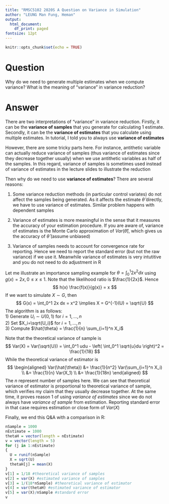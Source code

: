 ```yaml
---
title: "RMSC5102 2020S A Question on Variance in Simulation"
author: "LEUNG Man Fung, Heman"
output:
  html_document:
    df_print: paged
fontsize: 12pt
---
```


```r
knitr::opts_chunk$set(echo = TRUE)
```

# Question
Why do we need to generate multiple estimates when we compute variance? What is the meaning of "variance" in variance reduction?

# Answer
There are two interpretations of "variance" in variance reduction. Firstly, it can be the **variance of samples** that you generate for calculating 1 estimate. Secondly, it can be the **variance of estimates** that you calculate using multiple estimates. In tutorial, I told you to always use **variance of estimates**  

However, there are some tricky parts here. For instance, antithetic variable can actually reduce variance of samples (thus variance of estimates since they decrease together usually) when we use antithetic variables as half of the samples. In this regard, variance of samples is sometimes used instead of variance of estimates in the lecture slides to illustrate the reduction  

Then why do we need to use **variance of estimates**? There are several reasons:  

1) Some variance reduction methods (in particular control variates) do not affect the samples being generated. As it affects the estimate $\hat{\theta}$ directly, we have to use variance of estimates. Similar problem happens with dependent samples  

2) Variance of estimates is more meaningful in the sense that it measures the accuracy of your estimation procedure. If you are aware of, variance of estimates is the Monte Carlo approximation of $Var(\hat{\theta})$, which gives us the accuracy of $\hat{\theta}$ (assume unbiased)  

3) Variance of samples needs to account for convergence rate for reporting. Hence we need to report the standard error (but not the raw variance) if we use it. Meanwhile variance of estimates is very intutitive and you do not need to do adjustment in R  

Let me illustrate an importance sampling example for $\theta = \int_0^1 2x^2 dx$ using $g(x)=2x, 0 \leq x \leq 1$. Note that the likelihood ratio is $\frac{1}{2x}$. Hence
$$
h(x) \frac{f(x)}{g(x)} = x
$$
If we want to simulate $X \sim G$, then
$$
G(x) = \int_0^1 2x dx = x^2 \implies
X = G^{-1}(U) = \sqrt{U}
$$
The algorithm is as follows:  
1) Generate $U_i \sim U(0,1)$ for $i=1,...,n$  
2) Set $X_i=\sqrt{U_i}$ for $i=1,...,n$  
3) Compute $\hat{\theta} = \frac{1}{n} \sum_{i=1}^n X_i$  

Note that the theoretical variance of sample is
$$
Var(X) = Var(\sqrt{U}) = \int_0^1 udu - \left( \int_0^1 \sqrt{u}du \right)^2 = \frac{1}{18}
$$
While the theoretical variance of estimator is
$$
\begin{aligned}
Var(\hat{\theta}) &= \frac{1}{n^2} Var(\sum_{i=1}^n X_i) \\
&= \frac{1}{n} Var(X_1) \\
&= \frac{1}{18n}
\end{aligned}
$$
The $n$ represent number of samples here. We can see that theoretical variance of estimator is proportional to theoretical variance of sample, which verifies my claim that they usually decrease together. At the same time, it proves reason 1 of using *variance of estimates* since we do not always have *variance of sample* from estimation. Reporting standard error in that case requires estimation or close form of $Var(X)$

Finally, we end this Q&A with a comparison in R:
```r
nSample = 1000
nEstimate = 1000
thetaH = vector(length = nEstimate)
v = vector(length = 5)
for (j in 1:nEstimate)
{
  U = runif(nSample)
  X = sqrt(U)
  thetaH[j] = mean(X)  
}
v[1] = 1/18 #theoretical variance of samples
v[2] = var(X) #estimated variance of samples
v[3] = 1/(18*nSample) #theoretical variance of estimator
v[4] = var(thetaH) #estimated variance of estimator
v[5] = var(X)/nSample #standard error
v
```